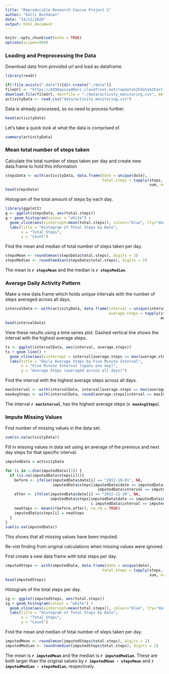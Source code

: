 ```yaml
---
title: "Reproducible Research Course Project 1"
author: "Kalli Buchanan"
date: "24/11/2020"
output: html_document
---
```


```r
knitr::opts_chunk$set(echo = TRUE)
options(scipen=999)
```

### Loading and Preprocessing the Data

Download data from provided url and load as dataframe.
```r
library(readr)

if(!file.exists(".data")){dir.create("./data")}
fileUrl <- "https://d396qusza40orc.cloudfront.net/repdata%2Fdata%2Factivity.zip"
download.file(fileUrl, destfile = "./data/activity_monitoring.csv", method = "curl")
activityData <- read_csv("data/activity_monitoring.csv")

```

Data is already processed, so no need to process further.
```r
head(activityData)
```

Let's take a quick look at what the data is comprised of.
```r
summary(activityData)
```

### Mean total number of steps taken

Calculate the total number of steps taken per day and create new data.frame to 
hold this information
```r
stepsData <- with(activityData, data.frame(date = unique(date), 
                                           total.steps = tapply(steps, date, 
                                                                sum, na.rm = TRUE)))
head(stepsData)
```
Histogram of the total amount of steps by each day.  
```r
library(ggplot2)
g <- ggplot(stepsData, aes(total.steps))
g + geom_histogram(colour = "white") +
  geom_vline(aes(xintercept=mean(total.steps)), colour="blue", lty="dashed", size=0.5) +
  labs(title = "Histogram of Total Steps by Date",
       x = "Total Steps",
       y = "Count")
```  

  
Find the mean and median of total number of steps taken per day.
```r
stepsMean <- round(mean(stepsData$total.steps), digits = 2)
stepsMedian <- round(median(stepsData$total.steps), digits = 2)
```
The mean is **`r stepsMean`** and the median is **`r stepsMedian`**.

### Average Daily Activity Pattern

Make a new data.frame which holds unique intervals with the number of steps 
averaged across all days.

```r
intervalData <- with(activityData, data.frame(interval = unique(interval), 
                                              average.steps = tapply(steps, interval, 
                                                                     mean, na.rm = TRUE)))
head(intervalData)
```
View these results using a time series plot.  Dashed vertical line shows the 
interval with the highest average steps.

```r
ts <- ggplot(intervalData, aes(interval, average.steps))
ts + geom_line() + 
  geom_vline(aes(xintercept = interval[average.steps == max(average.steps)]), col = "blue", lty = "dashed") +
  labs(title = "Daily Average Steps by Five Minute Interval",
       x = "Five Minute Interval (spans one day)",
       y = "Average Steps (averaged across all days)")
```  
  
Find the interval with the highest average steps across all days.
```r
maxInterval <- with(intervalData, interval[average.steps == max(average.steps)])
maxAvgSteps <- with(intervalData, round(average.steps[interval == maxInterval], digits = 2))
```
The interval **`r maxInterval`**, has the highest average steps (**`r maxAvgSteps`**).

### Impute Missing Values

Find number of missing values in the data set.

```r
sum(is.na(activityData))
```

Fill in missing values in data set using an average of the previous and next day 
steps for that specific interval.

```r
imputedData = activityData

for (i in 1:dim(imputedData)[1]) {
  if (is.na(imputedData$steps[i])){
    before <- ifelse(imputedData$date[i] == "2012-10-01", NA, 
                     imputedData$steps[imputedData$date == imputedData$date[i]-1 & 
                                         imputedData$interval == imputedData$interval[i]])
    after <- ifelse(imputedData$date[i] == "2012-11-30", NA, 
                    imputedData$steps[imputedData$date == imputedData$date[i]+1 
                                      & imputedData$interval == imputedData$interval[i]])
    newSteps <- mean(c(before,after), na.rm = TRUE)
    imputedData$steps[i] = newSteps
  }
}
sum(is.na(imputedData))

```
This shows that all missing values have been imputed.  
  
Re-vist finding from original calculations when missing values were ignored.  
  
First create a new data frame with total steps per day.
```r
imputedSteps <- with(imputedData, data.frame(date = unique(date), 
                                           total.steps = tapply(steps, date, 
                                                                sum, na.rm = FALSE)))
head(imputedSteps)
```
Histogram of the total steps per day.
```r
ig <- ggplot(imputedSteps, aes(total.steps))
ig + geom_histogram(colour = "white") +
  geom_vline(aes(xintercept=mean(total.steps)), colour="blue", lty="dashed", size=0.5) +
  labs(title = "Histogram of Total Steps by Date",
       x = "Total Steps",
       y = "Count")
```

  
Find the mean and median of total number of steps taken per day.
```r
imputedMean <- round(mean(imputedSteps$total.steps), digits = 2)
imputedMedian <- round(median(imputedSteps$total.steps), digits = 2)
```
The mean is **`r imputedMean`** and the median is **`r imputedMedian`**.  These 
are both larger than the original values by **`r imputedMean - stepsMean`** and 
**`r imputedMedian - stepsMedian`**, respectively.
